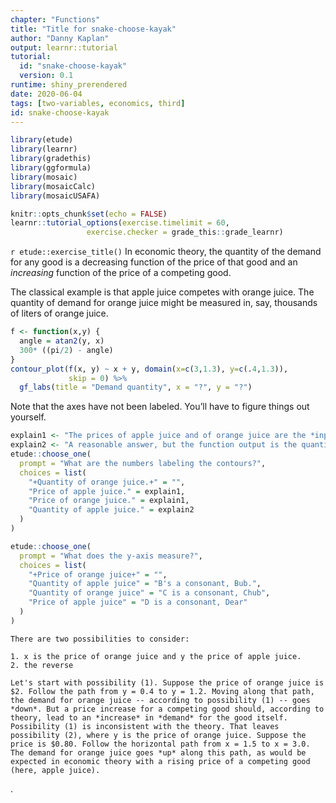 ```yaml
---
chapter: "Functions"
title: "Title for snake-choose-kayak"
author: "Danny Kaplan"
output: learnr::tutorial
tutorial:
  id: "snake-choose-kayak"
  version: 0.1
runtime: shiny_prerendered
date: 2020-06-04 
tags: [two-variables, economics, third]
id: snake-choose-kayak
---
```


```r
library(etude)
library(learnr)
library(gradethis)
library(ggformula)
library(mosaic)
library(mosaicCalc)
library(mosaicUSAFA)

knitr::opts_chunk$set(echo = FALSE)
learnr::tutorial_options(exercise.timelimit = 60, 
                 exercise.checker = grade_this::grade_learnr)
```


`r etude::exercise_title()` In economic theory, the quantity of the demand for any good is a decreasing function of the price of that good and an *increasing* function of the price of a competing good.

The classical example is that apple juice competes with orange juice. The quantity of demand for orange juice might be measured in, say, thousands of liters of orange juice.

```r
f <- function(x,y) {
  angle = atan2(y, x)
  300* ((pi/2) - angle)
}
contour_plot(f(x, y) ~ x + y, domain(x=c(3,1.3), y=c(.4,1.3)),
             skip = 0) %>%
  gf_labs(title = "Demand quantity", x = "?", y = "?")
```

Note that the axes have not been labeled. You'll have to figure things out yourself.

```r
explain1 <- "The prices of apple juice and of orange juice are the *inputs* to the function.  Input values are displayed as position on an axis. The contour labels identify the output value for any input that corresponds to a point on the contour."
explain2 <- "A reasonable answer, but the function output is the quantity of *orange* juice."
etude::choose_one(
  prompt = "What are the numbers labeling the contours?",
  choices = list(
    "+Quantity of orange juice.+" = "",
    "Price of apple juice." = explain1,
    "Price of orange juice." = explain1,
    "Quantity of apple juice." = explain2
  )
)
```

```r
etude::choose_one(
  prompt = "What does the y-axis measure?",
  choices = list(
    "+Price of orange juice+" = "",
    "Quantity of apple juice" = "B's a consonant, Bub.",
    "Quantity of orange juice" = "C is a consonant, Chub",
    "Price of apple juice" = "D is a consonant, Dear"
  )
)
```


```etude
There are two possibilities to consider:

1. x is the price of orange juice and y the price of apple juice.
2. the reverse

Let's start with possibility (1). Suppose the price of orange juice is $2. Follow the path from y = 0.4 to y = 1.2. Moving along that path, the demand for orange juice -- according to possibility (1) -- goes *down*. But a price increase for a competing good should, according to theory, lead to an *increase* in *demand* for the good itself. Possibility (1) is inconsistent with the theory. That leaves possibility (2), where y is the price of orange juice. Suppose the price is $0.80. Follow the horizontal path from x = 1.5 to x = 3.0. The demand for orange juice goes *up* along this path, as would be expected in economic theory with a rising price of a competing good (here, apple juice). 
``` 

.


